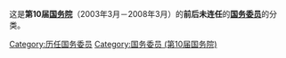 这是'''第10届[[中华人民共和国国务院|国务院]]'''（2003年3月－2008年3月）的'''前后未连任'''的'''[[国务委员|国务委员]]'''的分类。

[[Category:历任国务委员|Category:历任国务委员]]
[[Category:国务委员_(第10届国务院)|Category:国务委员 (第10届国务院)]]